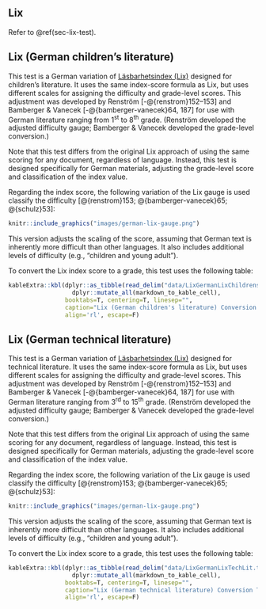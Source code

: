 ## Lix {-#sec-lix-german}

Refer to \@ref(sec-lix-test).

## Lix\index{Lix!variations!German children's literature} (German children's literature) {-#sec-lix-german-childrens-literature}

This test is a German variation of [Läsbarhetsindex (Lix)](#sec-lix-test) designed for children's literature. It uses the same index-score formula as Lix, but uses different scales for assigning the difficulty and grade-level scores. This adjustment was developed by Renström [-@{renstrom}152–153] and Bamberger & Vanecek [-@{bamberger-vanecek}64, 187] for use with German literature ranging from 1^st^ to 8^th^ grade. (Renström developed the adjusted difficulty gauge; Bamberger & Vanecek developed the grade-level conversion.)

Note that this test differs from the original Lix approach of using the same scoring for any document, regardless of language. Instead, this test is designed specifically for German materials, adjusting the grade-level score and classification of the index value.

Regarding the index score, the following variation of the Lix gauge is used classify the difficulty [@{renstrom}153; @{bamberger-vanecek}65; @{schulz}53]:

```r
knitr::include_graphics("images/german-lix-gauge.png")
```

This version adjusts the scaling of the score, assuming that German text is inherently more difficult than other languages. It also includes additional levels of difficulty (e.g., "children and young adult").

::: {.minipage data-latex="{\textwidth}"}
To convert the Lix index score to a grade, this test uses the following table:

```r
kableExtra::kbl(dplyr::as_tibble(read_delim("data/LixGermanLixChildrensLit.txt", "\t", escape_double=F, trim_ws=T)) %>%
                  dplyr::mutate_all(markdown_to_kable_cell),
                booktabs=T, centering=T, linesep="",
                caption="Lix (German children's literature) Conversion Table",
                align='rl', escape=F)
```
:::

\newpage

## Lix\index{Lix!variations!German technical literature} (German technical literature) {-#sec-lix-german-technical}

This test is a German variation of [Läsbarhetsindex (Lix)](#sec-lix-test) designed for technical literature. It uses the same index-score formula as Lix, but uses different scales for assigning the difficulty and grade-level scores. This adjustment was developed by Renström [-@{renstrom}152–153] and Bamberger & Vanecek [-@{bamberger-vanecek}64, 187] for use with German literature ranging from 3^rd^ to 15^th^ grade. (Renström developed the adjusted difficulty gauge; Bamberger & Vanecek developed the grade-level conversion.)

Note that this test differs from the original Lix approach of using the same scoring for any document, regardless of language. Instead, this test is designed specifically for German materials, adjusting the grade-level score and classification of the index value.

Regarding the index score, the following variation of the Lix gauge is used classify the difficulty [@{renstrom}153; @{bamberger-vanecek}65; @{schulz}53]:

```r
knitr::include_graphics("images/german-lix-gauge.png")
```

This version adjusts the scaling of the score, assuming that German text is inherently more difficult than other languages. It also includes additional levels of difficulty (e.g., “children and young adult”).

::: {.minipage data-latex="{\textwidth}"}
To convert the Lix index score to a grade, this test uses the following table:

```r
kableExtra::kbl(dplyr::as_tibble(read_delim("data/LixGermanLixTechLit.txt", "\t", escape_double=F, trim_ws=T)) %>%
                  dplyr::mutate_all(markdown_to_kable_cell),
                booktabs=T, centering=T, linesep="",
                caption="Lix (German technical literature) Conversion Table",
                align='rl', escape=F)
```
:::

\newpage